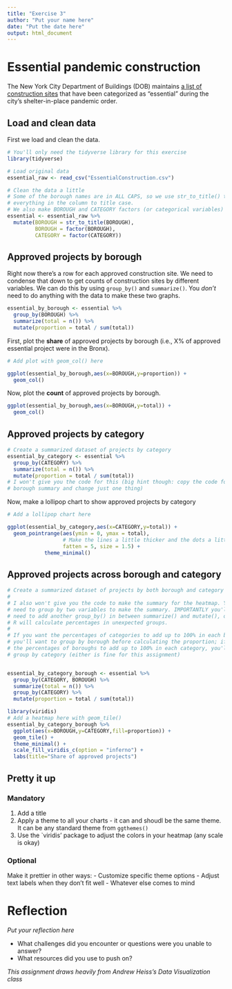 ```yaml
---
title: "Exercise 3"
author: "Put your name here"
date: "Put the date here"
output: html_document
---
```



# Essential pandemic construction

The New York City Department of Buildings (DOB) maintains [a list of construction sites](https://www1.nyc.gov/assets/buildings/html/essential-active-construction.html) that have been categorized as "essential" during the city's shelter-in-place pandemic order.

## Load and clean data

First we load and clean the data.

```r
# You'll only need the tidyverse library for this exercise
library(tidyverse)

# Load original data
essential_raw <- read_csv("EssentialConstruction.csv")

# Clean the data a little
# Some of the borough names are in ALL CAPS, so we use str_to_title() to convert
# everything in the column to title case.
# We also make BOROUGH and CATEGORY factors (or categorical variables)
essential <- essential_raw %>% 
  mutate(BOROUGH = str_to_title(BOROUGH),
         BOROUGH = factor(BOROUGH),
         CATEGORY = factor(CATEGORY))
```

## Approved projects by borough

Right now there's a row for each approved construction site. We need to condense that down to get counts of construction sites by different variables. We can do this by using `group_by()` and `summarize()`. You *don't* need to do anything with the data to make these two graphs.
```r
essential_by_borough <- essential %>% 
  group_by(BOROUGH) %>% 
  summarize(total = n()) %>% 
  mutate(proportion = total / sum(total))
```


First, plot the **share** of approved projects by borough (i.e., X% of approved essential project were in the Bronx). 

```r
# Add plot with geom_col() here

ggplot(essential_by_borough,aes(x=BOROUGH,y=proportion)) +
  geom_col()
```

Now, plot the **count** of approved projects by borough. 
```r
ggplot(essential_by_borough,aes(x=BOROUGH,y=total)) +
  geom_col()
```


## Approved projects by category

```r
# Create a summarized dataset of projects by category
essential_by_category <- essential %>% 
  group_by(CATEGORY) %>% 
  summarize(total = n()) %>% 
  mutate(proportion = total / sum(total))
# I won't give you the code for this (big hint though: copy the code for the
# borough summary and change just one thing)
```

Now, make a lollipop chart to show approved projects by category
```r
# Add a lollipop chart here

ggplot(essential_by_category,aes(x=CATEGORY,y=total)) +
  geom_pointrange(aes(ymin = 0, ymax = total),
                  # Make the lines a little thicker and the dots a little bigger
                  fatten = 5, size = 1.5) + 
            theme_minimal()

```


## Approved projects across borough and category

```r
# Create a summarized dataset of projects by both borough and category
#
# I also won't give you the code to make the summary for the heatmap. You'll
# need to group by two variables to make the summary. IMPORTANTLY you'll also
# need to add another group_by() in between summarize() and mutate(), otherwise,
# R will calculate percentages in unexpected groups. 
#
# If you want the percentages of categories to add up to 100% in each borough,
# you'll want to group by borough before calculating the proportion; if you want
# the percentages of boroughs to add up to 100% in each category, you'll want to
# group by category (either is fine for this assignment)


essential_by_category_borough <- essential %>% 
  group_by(CATEGORY, BOROUGH) %>% 
  summarize(total = n()) %>% 
  group_by(CATEGORY) %>% 
  mutate(proportion = total / sum(total))


```

```r
library(viridis)
# Add a heatmap here with geom_tile()
essential_by_category_borough %>% 
  ggplot(aes(x=BOROUGH,y=CATEGORY,fill=proportion)) + 
  geom_tile() + 
  theme_minimal() +
  scale_fill_viridis_c(option = "inferno") + 
  labs(title="Share of approved projects")
```


## Pretty it up 

### Mandatory 

1. Add a title
2. Apply a theme to all your charts - it can and shoudl be the same theme. It can be any standard theme from `ggthemes()`
3. Use the `viridis' package to adjust the colors in your heatmap (any scale is okay)

### Optional 

Make it prettier in other ways:
 - Customize specific theme options
 - Adjust text labels when they don't fit well
 - Whatever else comes to mind


# Reflection

*Put your reflection here*

- What challenges did you encounter or questions were you unable to answer? 
- What resources did you use to push on? 


*This assignment draws heavily from Andrew Heiss's Data Visualization class* 